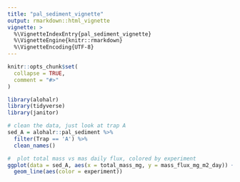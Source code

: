 ```yaml
---
title: "pal_sediment_vignette"
output: rmarkdown::html_vignette
vignette: >
  %\VignetteIndexEntry{pal_sediment_vignette}
  %\VignetteEngine{knitr::rmarkdown}
  %\VignetteEncoding{UTF-8}
---
```


```r
knitr::opts_chunk$set(
  collapse = TRUE,
  comment = "#>"
)
```

```r
library(alohalr)
library(tidyverse)
library(janitor)
```

```r
# clean the data, just look at trap A
sed_A = alohalr::pal_sediment %>%
  filter(Trap == 'A') %>%
  clean_names()

#  plot total mass vs mas daily flux, colored by experiment 
ggplot(data = sed_A, aes(x = total_mass_mg, y = mass_flux_mg_m2_day)) +
  geom_line(aes(color = experiment)) 
```

